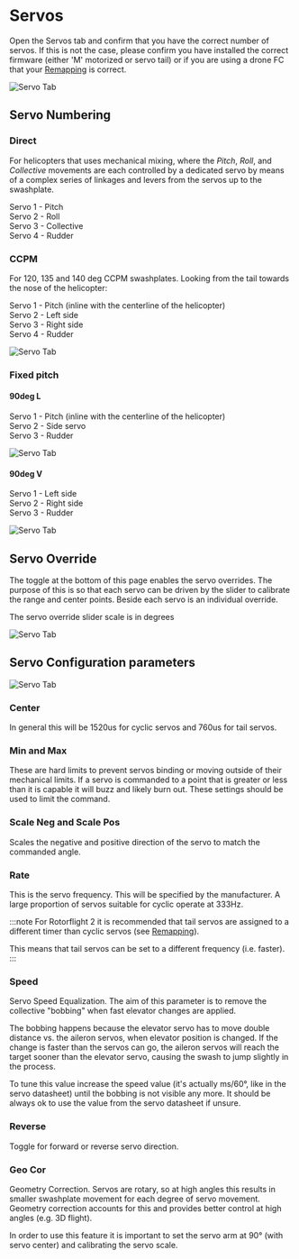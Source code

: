 # Servos

Open the Servos tab and confirm that you have the correct number of servos. If this is not the case, please confirm you have installed the correct firmware (either 'M' motorized or servo tail) or if you are using a drone FC that your [Remapping](../../setup/remapping.mdx)  is correct.

![Servo Tab](../img/servo-1.png)

## Servo Numbering

### Direct

For helicopters that uses mechanical mixing, where the *Pitch*, *Roll*, and *Collective* movements are each controlled by a dedicated servo by means of a complex series of linkages and levers from the servos up to the swashplate.

Servo 1 - Pitch\
Servo 2 - Roll\
Servo 3 - Collective\
Servo 4 - Rudder

### CCPM

For 120, 135 and 140 deg CCPM swashplates.
Looking from the tail towards the nose of the helicopter:

Servo 1 - Pitch (inline with the centerline of the helicopter)\
Servo 2 - Left side\
Servo 3 - Right side\
Servo 4 - Rudder

![Servo Tab](../img/ccpm.svg)

### Fixed pitch

#### 90deg L

Servo 1 - Pitch (inline with the centerline of the helicopter)\
Servo 2 - Side servo\
Servo 3 - Rudder

![Servo Tab](../img/90deg-l.svg)

#### 90deg V

Servo 1 - Left side\
Servo 2 - Right side\
Servo 3 - Rudder

![Servo Tab](../img/90deg-v.svg)

## Servo Override

The toggle at the bottom of this page enables the servo overrides. The purpose of this is so that each servo can be driven by the slider to calibrate the range and center points. Beside each servo is an individual override.

The servo override slider scale is in degrees

![Servo Tab](../img/servo-3.png)

## Servo Configuration parameters

![Servo Tab](../img/servo-4.png)

### Center

In general this will be 1520us for cyclic servos and 760us for tail servos.

### Min and Max

These are hard limits to prevent servos binding or moving outside of their mechanical limits. If a servo is commanded to a point that is greater or less than it is capable it will buzz and likely burn out. These settings should be used to limit the command.

### Scale Neg and Scale Pos

Scales the negative and positive direction of the servo to match the commanded angle.

### Rate

This is the servo frequency. This will be specified by the manufacturer. A large proportion of servos suitable for cyclic operate at 333Hz.

:::note
For Rotorflight 2 it is recommended that tail servos are assigned to a different timer than cyclic servos (see [Remapping](../../setup/remapping.mdx)).

This means that tail servos can be set to a different frequency (i.e. faster).
:::

### Speed

Servo Speed Equalization. The aim of this parameter is to remove the collective "bobbing" when fast elevator changes are applied.

The bobbing happens because the elevator servo has to move double distance vs. the aileron servos, when elevator position is changed.
If the change is faster than the servos can go, the aileron servos will reach the target sooner than the elevator servo, causing the swash to jump slightly in the process.

To tune this value increase the speed value (it's actually ms/60°, like in the servo datasheet) until the bobbing is not visible any more. It should be always ok to use the value from the servo datasheet if unsure.

### Reverse

Toggle for forward or reverse servo direction.

### Geo Cor

Geometry Correction. Servos are rotary, so at high angles this results in smaller swashplate movement for each degree of servo movement. Geometry correction accounts for this and provides better control at high angles (e.g. 3D flight).

In order to use this feature it is important to set the servo arm at 90° (with servo center) and calibrating the servo scale.
